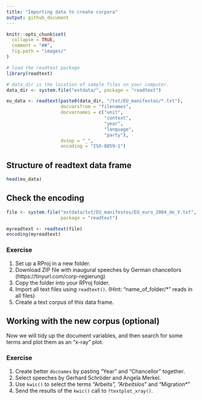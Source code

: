 ```yaml
---
title: "Importing data to create corpora"
output: github_document
---
```


```r
knitr::opts_chunk$set(
  collapse = TRUE,
  comment = "##",
  fig.path = "images/"
)
```

```r
# load the readtext package
library(readtext)

# data_dir is the location of sample files on your computer.
data_dir <- system.file("extdata/", package = "readtext")

eu_data <- readtext(paste0(data_dir, "/txt/EU_manifestos/*.txt"),
                    docvarsfrom = "filenames", 
                    docvarnames = c("unit", 
                                    "context", 
                                    "year", 
                                    "language",
                                    "party"),
                    dvsep = "_", 
                    encoding = "ISO-8859-1")
```


## Structure of **readtext** data frame

```r
head(eu_data)
```


## Check the encoding 

```r
file <- system.file("extdata/txt/EU_manifestos/EU_euro_2004_de_V.txt", 
                    package = "readtext")

myreadtext <- readtext(file)
encoding(myreadtext)
```



### Exercise

1. Set up a RProj in a new folder.
2. Download ZIP file with inaugural speeches by German chancellors (https://tinyurl.com/corp-regierung)
3. Copy the folder into your RProj folder.
4. Import all text files using `readtext()`. (Hint: "name_of_folder/*" reads in all files)
5. Create a text corpus of this data frame. 


## Working with the new corpus (optional)

Now we will tidy up the document variables, and then search for some terms and plot them as an "x-ray" plot.

### Exercise

1. Create better `docnames` by pasting "Year" and "Chancellor" together.
2. Select speeches by Gerhard Schröder and Angela Merkel.
3. Use `kwic()` to select the terms "Arbeits*", "Arbeitslos*" and "Migration*"
4. Send the results of the `kwic()` call to `?textplot_xray()`.

